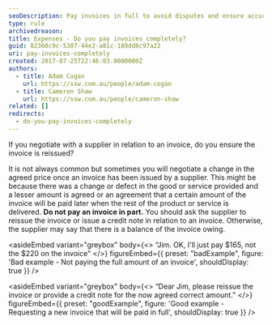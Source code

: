 ```yaml
---
seoDescription: Pay invoices in full to avoid disputes and ensure accurate records.
type: rule
archivedreason:
title: Expenses - Do you pay invoices completely?
guid: 82360c9c-5307-44e2-a81c-189dd8c97a22
uri: pay-invoices-completely
created: 2017-07-25T22:46:03.0000000Z
authors:
  - title: Adam Cogan
    url: https://ssw.com.au/people/adam-cogan
  - title: Cameron Shaw
    url: https://ssw.com.au/people/cameron-shaw
related: []
redirects:
  - do-you-pay-invoices-completely
---
```


If you negotiate with a supplier in relation to an invoice, do you ensure the invoice is reissued?

It is not always common but sometimes you will negotiate a change in the agreed price once an invoice has been issued by a supplier. This might be because there was a change or defect in the good or service provided and a lesser amount is agreed or an agreement that a certain amount of the invoice will be paid later when the rest of the product or service is delivered.
**Do not pay an invoice in part.** You should ask the supplier to reissue the invoice or issue a credit note in relation to an invoice. Otherwise, the supplier may say that there is a balance of the invoice owing.

<asideEmbed
  variant="greybox"
  body={<>
    “Jim. OK, I'll just pay $165, not the $220 on the invoice"
  </>}
  figureEmbed={{
    preset: "badExample",
    figure: 'Bad example - Not paying the full amount of an invoice',
    shouldDisplay: true
  }}
/>

<asideEmbed
  variant="greybox"
  body={<>
    “Dear Jim, please reissue the invoice or provide a credit note for the now agreed correct amount."
  </>}
  figureEmbed={{
    preset: "goodExample",
    figure: 'Good example - Requesting a new invoice that will be paid in full',
    shouldDisplay: true
  }}
/>